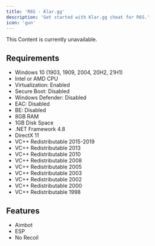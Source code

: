 ```yaml
---
title: 'R6S - Klar.gg'
description: 'Get started with Klar.gg cheat for R6S.'
icon: 'gun'
---
```


<Warning>
    This Content is currently unavailable.
</Warning>

## Requirements

- Windows 10 (1903, 1909, 2004, 20H2, 21H1)
- Intel or AMD CPU
- Virtualization: Enabled
- Secure Boot: Disabled
- Windows Defender: Disabled
- EAC: Disabled
- BE: Disabled
- 8GB RAM
- 1GB Disk Space
- .NET Framework 4.8
- DirectX 11
- VC++ Redistributable 2015-2019
- VC++ Redistributable 2013
- VC++ Redistributable 2010
- VC++ Redistributable 2008
- VC++ Redistributable 2005
- VC++ Redistributable 2003
- VC++ Redistributable 2002
- VC++ Redistributable 2000
- VC++ Redistributable 1998

## Features

- Aimbot
- ESP
- No Recoil    